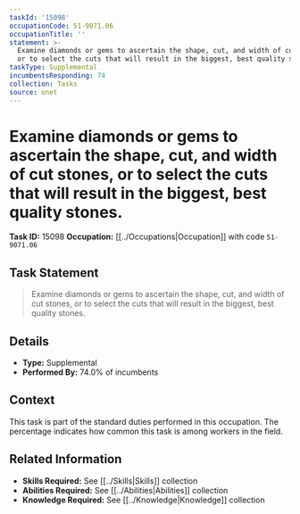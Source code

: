 ```yaml
---
taskId: '15098'
occupationCode: 51-9071.06
occupationTitle: ''
statement: >-
  Examine diamonds or gems to ascertain the shape, cut, and width of cut stones,
  or to select the cuts that will result in the biggest, best quality stones.
taskType: Supplemental
incumbentsResponding: 74
collection: Tasks
source: onet
---
```

# Examine diamonds or gems to ascertain the shape, cut, and width of cut stones, or to select the cuts that will result in the biggest, best quality stones.

**Task ID:** 15098
**Occupation:** [[../Occupations|Occupation]] with code `51-9071.06`

## Task Statement

> Examine diamonds or gems to ascertain the shape, cut, and width of cut stones, or to select the cuts that will result in the biggest, best quality stones.

## Details

- **Type:** Supplemental
- **Performed By:** 74.0% of incumbents

## Context

This task is part of the standard duties performed in this occupation. The percentage indicates how common this task is among workers in the field.

## Related Information

- **Skills Required:** See [[../Skills|Skills]] collection
- **Abilities Required:** See [[../Abilities|Abilities]] collection
- **Knowledge Required:** See [[../Knowledge|Knowledge]] collection
